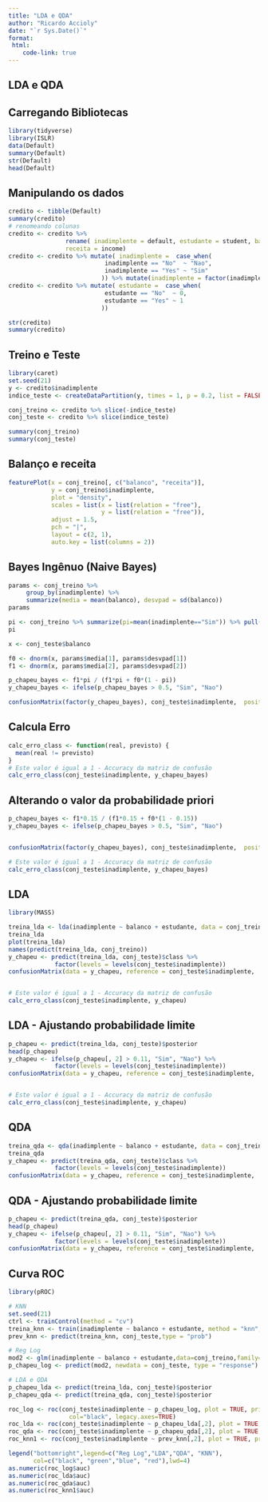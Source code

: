 ```yaml
---
title: "LDA e QDA"
author: "Ricardo Accioly"
date: "`r Sys.Date()`"
format:
 html:
    code-link: true
---
```


## LDA e QDA

## Carregando Bibliotecas

```r
library(tidyverse)
library(ISLR)
data(Default)
summary(Default)
str(Default)
head(Default)
```

## Manipulando os dados

```r
credito <- tibble(Default)
summary(credito)
# renomeando colunas
credito <- credito %>% 
                rename( inadimplente = default, estudante = student, balanco = balance,
                receita = income)
credito <- credito %>% mutate( inadimplente =  case_when(
                           inadimplente == "No"  ~ "Nao",
                           inadimplente == "Yes" ~ "Sim"
                          )) %>% mutate(inadimplente = factor(inadimplente))
credito <- credito %>% mutate( estudante =  case_when(
                           estudante == "No"  ~ 0,
                           estudante == "Yes" ~ 1
                          )) 

str(credito)
summary(credito)

```

## Treino e Teste

```r
library(caret)
set.seed(21)
y <- credito$inadimplente
indice_teste <- createDataPartition(y, times = 1, p = 0.2, list = FALSE)

conj_treino <- credito %>% slice(-indice_teste)
conj_teste <- credito %>% slice(indice_teste)

summary(conj_treino)
summary(conj_teste)

```

## Balanço e receita

```r
featurePlot(x = conj_treino[, c("balanco", "receita")], 
            y = conj_treino$inadimplente,
            plot = "density", 
            scales = list(x = list(relation = "free"), 
                          y = list(relation = "free")), 
            adjust = 1.5, 
            pch = "|", 
            layout = c(2, 1), 
            auto.key = list(columns = 2))


```

## Bayes Ingênuo (Naive Bayes)

```r
params <- conj_treino %>% 
     group_by(inadimplente) %>% 
     summarize(media = mean(balanco), desvpad = sd(balanco))
params

pi <- conj_treino %>% summarize(pi=mean(inadimplente=="Sim")) %>% pull(pi)
pi

x <- conj_teste$balanco

f0 <- dnorm(x, params$media[1], params$desvpad[1])
f1 <- dnorm(x, params$media[2], params$desvpad[2])

p_chapeu_bayes <- f1*pi / (f1*pi + f0*(1 - pi))
y_chapeu_bayes <- ifelse(p_chapeu_bayes > 0.5, "Sim", "Nao")

confusionMatrix(factor(y_chapeu_bayes), conj_teste$inadimplente,  positive="Sim")

```

## Calcula Erro

```r
calc_erro_class <- function(real, previsto) {
  mean(real != previsto)
}
# Este valor é igual a 1 - Accuracy da matriz de confusão
calc_erro_class(conj_teste$inadimplente, y_chapeu_bayes)
```

## Alterando o valor da probabilidade priori

```r

p_chapeu_bayes <- f1*0.15 / (f1*0.15 + f0*(1 - 0.15))
y_chapeu_bayes <- ifelse(p_chapeu_bayes > 0.5, "Sim", "Nao")


confusionMatrix(factor(y_chapeu_bayes), conj_teste$inadimplente,  positive="Sim")

# Este valor é igual a 1 - Accuracy da matriz de confusão
calc_erro_class(conj_teste$inadimplente, y_chapeu_bayes)
```

## LDA

```r
library(MASS)

treina_lda <- lda(inadimplente ~ balanco + estudante, data = conj_treino)
treina_lda
plot(treina_lda)
names(predict(treina_lda, conj_treino))
y_chapeu <- predict(treina_lda, conj_teste)$class %>% 
             factor(levels = levels(conj_teste$inadimplente))
confusionMatrix(data = y_chapeu, reference = conj_teste$inadimplente,  positive="Sim")


# Este valor é igual a 1 - Accuracy da matriz de confusão
calc_erro_class(conj_teste$inadimplente, y_chapeu)
```

## LDA - Ajustando probabilidade limite

```r
p_chapeu <- predict(treina_lda, conj_teste)$posterior
head(p_chapeu)
y_chapeu <- ifelse(p_chapeu[, 2] > 0.11, "Sim", "Nao") %>% 
             factor(levels = levels(conj_teste$inadimplente))
confusionMatrix(data = y_chapeu, reference = conj_teste$inadimplente,  positive="Sim") 


# Este valor é igual a 1 - Accuracy da matriz de confusão
calc_erro_class(conj_teste$inadimplente, y_chapeu)
```

## QDA

```r
treina_qda <- qda(inadimplente ~ balanco + estudante, data = conj_treino)
treina_qda
y_chapeu <- predict(treina_qda, conj_teste)$class %>% 
             factor(levels = levels(conj_teste$inadimplente))
confusionMatrix(data = y_chapeu, reference = conj_teste$inadimplente,  positive="Sim") 
```

## QDA - Ajustando probabilidade limite

```r
p_chapeu <- predict(treina_qda, conj_teste)$posterior
head(p_chapeu)
y_chapeu <- ifelse(p_chapeu[, 2] > 0.11, "Sim", "Nao") %>% 
             factor(levels = levels(conj_teste$inadimplente))
confusionMatrix(data = y_chapeu, reference = conj_teste$inadimplente,  positive="Sim") 
```

## Curva ROC

```r
library(pROC)

# KNN
set.seed(21)
ctrl <- trainControl(method = "cv")
treina_knn <- train(inadimplente ~ balanco + estudante, method = "knn", trControl= ctrl, preProcess=c("center", "scale"), tuneGrid = data.frame(k = seq(21,140, by=4)), data = conj_treino)
prev_knn <- predict(treina_knn, conj_teste,type = "prob")

# Reg Log
mod2 <- glm(inadimplente ~ balanco + estudante,data=conj_treino,family=binomial)
p_chapeu_log <- predict(mod2, newdata = conj_teste, type = "response")

# LDA e QDA
p_chapeu_lda <- predict(treina_lda, conj_teste)$posterior
p_chapeu_qda <- predict(treina_qda, conj_teste)$posterior

roc_log <- roc(conj_teste$inadimplente ~ p_chapeu_log, plot = TRUE, print.auc=FALSE,
                 col="black", legacy.axes=TRUE)
roc_lda <- roc(conj_teste$inadimplente ~ p_chapeu_lda[,2], plot = TRUE, print.auc=FALSE, col="green", legacy.axes=TRUE, add=TRUE)
roc_qda <- roc(conj_teste$inadimplente ~ p_chapeu_qda[,2], plot = TRUE, print.auc=FALSE, col="blue", legacy.axes=TRUE, add=TRUE)
roc_knn1 <- roc(conj_teste$inadimplente ~ prev_knn[,2], plot = TRUE, print.auc=FALSE, col="red", legacy.axes=TRUE, add=TRUE)

legend("bottomright",legend=c("Reg Log","LDA","QDA", "KNN"), 
       col=c("black", "green","blue", "red"),lwd=4)
as.numeric(roc_log$auc)
as.numeric(roc_lda$auc)
as.numeric(roc_qda$auc)
as.numeric(roc_knn1$auc)
```
